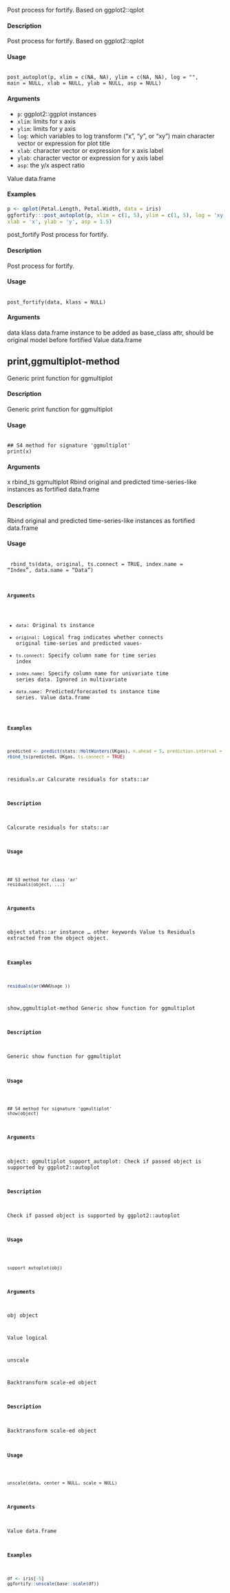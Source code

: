 Post process for fortify. Based on ggplot2::qplot

#### Description 
 
Post process for fortify. Based on ggplot2::qplot

#### Usage 
<pre><code>
post_autoplot(p, xlim = c(NA, NA), ylim = c(NA, NA), log = "",
main = NULL, xlab = NULL, ylab = NULL, asp = NULL)
</code></pre>

#### Arguments 
 
* ``	p 	``: 	ggplot2::ggplot instances
* ``	xlim 	``: 	limits for x axis
* ``	ylim	``: 	limits for y axis
* ``	log 	``: 	which variables to log transform ("x", "y", or "xy") main character vector or expression for plot title
* ``	xlab 	``: 	character vector or expression for x axis label
* ``	ylab 	``: 	character vector or expression for y axis label
* ``	asp 	``: 	the y/x aspect ratio


Value
data.frame

#### Examples 
```{r}
p <- qplot(Petal.Length, Petal.Width, data = iris)
ggfortify:::post_autoplot(p, xlim = c(1, 5), ylim = c(1, 5), log = 'xy', main = 'title',
xlab = 'x', ylab = 'y', asp = 1.5)
```

post_fortify
Post process for fortify.

#### Description 
 
Post process for fortify.

#### Usage 
 <pre><code>
post_fortify(data, klass = NULL)
</code></pre>


#### Arguments 
 
data
klass
data.frame
instance to be added as base_class attr, should be original model before fortified
Value
data.frame


## print,ggmultiplot-method
Generic print function for ggmultiplot

#### Description 
 
Generic print function for ggmultiplot

#### Usage 
<pre><code>
## S4 method for signature 'ggmultiplot'
print(x)
</code></pre>

#### Arguments 
 
x
rbind_ts
ggmultiplot
Rbind original and predicted time-series-like instances as fortified
data.frame

#### Description 
 
Rbind original and predicted time-series-like instances as fortified data.frame

#### Usage 
 <pre><code>
rbind_ts(data, original, ts.connect = TRUE, index.name = "Index",
data.name = "Data")

#### Arguments 
 
* ``	data	``: 	Original ts instance
* ``	original	``: 	Logical frag indicates whether connects original time-series and predicted vaues-
* ``	ts.connect	``: 	Specify column name for time series index
* ``	index.name	``: 	Specify column name for univariate time series data. Ignored in multivariate
* ``	data.name	``: 	Predicted/forecasted ts instance time series.
Value
data.frame

#### Examples 
```{r}
predicted <- predict(stats::HoltWinters(UKgas), n.ahead = 5, prediction.interval = TRUE)
rbind_ts(predicted, UKgas, ts.connect = TRUE)
```

residuals.ar
Calcurate residuals for stats::ar

#### Description 
 
Calcurate residuals for stats::ar

#### Usage 
<pre><code>
## S3 method for class 'ar'
residuals(object, ...)
</code></pre>

#### Arguments 
 
object stats::ar instance
... other keywords
Value
ts Residuals extracted from the object object.

#### Examples 
```{r}
residuals(ar(WWWUsage ))
```
show,ggmultiplot-method
Generic show function for ggmultiplot

#### Description 
 
Generic show function for ggmultiplot

#### Usage 
 <pre><code>
## S4 method for signature 'ggmultiplot'
show(object)
</code></pre>

#### Arguments 
 
object: ggmultiplot
support_autoplot: Check if passed object is supported by ggplot2::autoplot

#### Description 
 
Check if passed object is supported by ggplot2::autoplot

#### Usage 
<pre><code>
support_autoplot(obj)
</code></pre>


#### Arguments 
 
obj
object

Value
logical

unscale

Backtransform scale-ed object

#### Description 
 
Backtransform scale-ed object

#### Usage 
<pre><code>
unscale(data, center = NULL, scale = NULL)
</code></pre>

#### Arguments 
 

Value
data.frame

#### Examples 
```{r}
df <- iris[-5]
ggfortify::unscale(base::scale(df))
```
